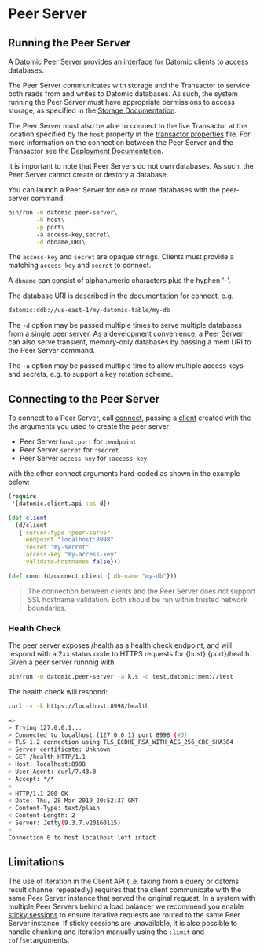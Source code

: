 Peer Server
===========

Running the Peer Server
-----------------------

A Datomic Peer Server provides an interface for Datomic clients to access databases.

The Peer Server communicates with storage and the Transactor to service both reads from and writes to Datomic databases. As such, the system running the Peer Server must have appropriate permissions to access storage, as specified in the [Storage Documentation](../overview/storage.html).

The Peer Server must also be able to connect to the live Transactor at the location specified by the `host` property in the [transactor properties](../configuration/system-properties.html#transactor-properties) file. For more information on the connection between the Peer Server and the Transactor see the [Deployment Documentation](../operation/deployment.html).

It is important to note that Peer Servers do not own databases. As such, the Peer Server cannot create or destory a database.

You can launch a Peer Server for one or more databases with the peer-server command:

```sh
bin/run -m datomic.peer-server\
        -h host\
        -p port\ 
        -a access-key,secret\
        -d dbname,URI\
```



The `access-key` and `secret` are opaque strings. Clients must provide a matching `access-key` and `secret` to connect.

A `dbname` can consist of alphanumeric characters plus the hyphen '-'.

The database URI is described in the [documentation for connect](../javadoc/datomic/Peer.html#connect-java.lang.Object-), e.g.

```sh
datomic:ddb://us-east-1/my-datomic-table/my-db
```



The `-d` option may be passed multiple times to serve multiple databases from a single peer server. As a development convenience, a Peer Server can also serve transient, memory-only databases by passing a mem URI to the Peer Server command.

The `-a` option may be passed multiple time to allow multiple access keys and secrets, e.g. to support a key rotation scheme.





Connecting to the Peer Server
-----------------------------

To connect to a Peer Server, call [connect](https://docs.datomic.com/client-api/datomic.client.api.html#var-connect), passing a [client](https://docs.datomic.com/client-api/datomic.client.api.html#var-client) created with the the arguments you used to create the peer server:

- Peer Server `host:port` for `:endpoint`
- Peer Server `secret` for `:secret`
- Peer Server `access-key` for `:access-key`

with the other connect arguments hard-coded as shown in the example below:

```clojure
(require
 '[datomic.client.api :as d])

(def client
  (d/client
   {:server-type :peer-server
    :endpoint "localhost:8998"
    :secret "my-secret"
    :access-key "my-access-key"
    :validate-hostnames false}))

(def conn (d/connect client {:db-name "my-db"}))
```



> The connection between clients and the Peer Server does not support SSL hostname validation. Both should be run within trusted network boundaries.



### Health Check

The peer server exposes /health as a health check endpoint, and will respond with a 2xx status code to HTTPS requests for {host}:{port}/health. Given a peer server runnnig with

```sh
bin/run -m datomic.peer-server -a k,s -d test,datomic:mem://test
```



The health check will respond:

```sh
curl -v -k https://localhost:8998/health
```



```sh
=>
> Trying 127.0.0.1...
> Connected to localhost (127.0.0.1) port 8998 (#0)
> TLS 1.2 connection using TLS_ECDHE_RSA_WITH_AES_256_CBC_SHA384
> Server certificate: Unknown
> GET /health HTTP/1.1
> Host: localhost:8998
> User-Agent: curl/7.43.0
> Accept: */*
> 
< HTTP/1.1 200 OK
< Date: Thu, 28 Mar 2019 20:52:37 GMT
< Content-Type: text/plain
< Content-Length: 2
< Server: Jetty(9.3.7.v20160115)
< 
Connection 0 to host localhost left intact
```









Limitations
-----------

The use of iteration in the Client API (i.e. taking from a query or datoms result channel repeatedly) requires that the client communicate with the same Peer Server instance that served the original request. In a system with multiple Peer Servers behind a load balancer we recommend you enable [sticky sessions](https://docs.aws.amazon.com/elasticloadbalancing/latest/application/sticky-sessions.html) to ensure iterative requests are routed to the same Peer Server instance. If sticky sessions are unavailable, it is also possible to handle chunking and iteration manually using the `:limit` and `:offset`arguments.